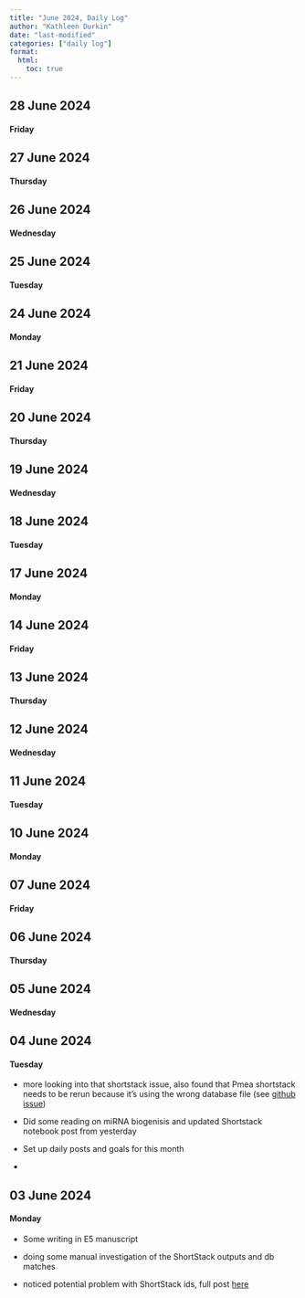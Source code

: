 ```yaml
---
title: "June 2024, Daily Log"
author: "Kathleen Durkin"
date: "last-modified"
categories: ["daily log"]
format:
  html:
    toc: true
---
```


## **28 June 2024**

#### **Friday**

## **27 June 2024**

#### **Thursday**

## **26 June 2024**

#### **Wednesday**

## **25 June 2024**

#### **Tuesday**

## **24 June 2024**

#### **Monday**

## **21 June 2024**

#### **Friday**

## **20 June 2024**

#### **Thursday**

## **19 June 2024**

#### **Wednesday**

## **18 June 2024**

#### **Tuesday**

## **17 June 2024**

#### **Monday**

## **14 June 2024**

#### **Friday**

## **13 June 2024**

#### **Thursday**

## **12 June 2024**

#### **Wednesday**

## **11 June 2024**

#### **Tuesday**

## **10 June 2024**

#### **Monday**

## **07 June 2024**

#### **Friday**

## **06 June 2024**

#### **Thursday**

## **05 June 2024**

#### **Wednesday**

## **04 June 2024**

#### **Tuesday**

-   more looking into that shortstack issue, also found that Pmea shortstack needs to be rerun because it's using the wrong database file (see [github issue](https://github.com/urol-e5/deep-dive/issues/49))

-   Did some reading on miRNA biogenisis and updated Shortstack notebook post from yesterday

-   Set up daily posts and goals for this month

-   

## **03 June 2024**

#### **Monday**

-   Some writing in E5 manuscript

-   doing some manual investigation of the ShortStack outputs and db matches

-   noticed potential problem with ShortStack ids, full post [here](../../projects/E5_coral/2024_06_04_ShortStack_mature_v_star.qmd)
